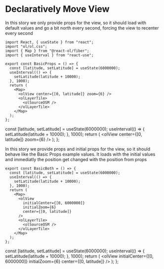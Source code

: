 # Declaratively Move View

In this story we only provide props for the view, so it should load with default values
and go a bit north every second, forcing the view to recenter every second

```tsx
import React, { useState } from "react";
import "ol/ol.css";
import { Map } from "@react-ol/fiber";
import { useInterval } from "react-use";

export const BasicProps = () => {
  const [latitude, setLatitude] = useState(6000000);
  useInterval(() => {
    setLatitude(latitude + 10000);
  }, 1000);
  return (
    <Map>
      <olView center={[0, latitude]} zoom={6} />
      <olLayerTile>
        <olSourceOSM />
      </olLayerTile>
    </Map>
  );
};
```


  const [latitude, setLatitude] = useState(6000000);
  useInterval(() => {
    setLatitude(latitude + 10000);
  }, 1000);
  return (
    <Map className="rounded-xl overflow-hidden">
      <olView center={[0, latitude]} zoom={6} />
      <olLayerTile>
        <olSourceOSM />
      </olLayerTile>
    </Map>
  );
};

<BasicProps />

In this story we provide props and initial props for the view, so it should behave like the Basic Props example values.
It loads with the initial values and immediatly the position get changed with the position from props

```tsx
export const BasicBoth = () => {
  const [latitude, setLatitude] = useState(6000000);
  useInterval(() => {
    setLatitude(latitude + 10000);
  }, 1000);
  return (
    <Map>
      <olView
        initialCenter={[0, 6000000]}
        initialZoom={6}
        center={[0, latitude]}
      />
      <olLayerTile>
        <olSourceOSM />
      </olLayerTile>
    </Map>
  );
};
```

  const [latitude, setLatitude] = useState(6000000);
  useInterval(() => {
    setLatitude(latitude + 10000);
  }, 1000);
  return (
    <Map className="rounded-xl overflow-hidden">
      <olView
        initialCenter={[0, 6000000]}
        initialZoom={6}
        center={[0, latitude]}
      />
      <olLayerTile>
        <olSourceOSM />
      </olLayerTile>
    </Map>
  );
};

<BasicBoth />
